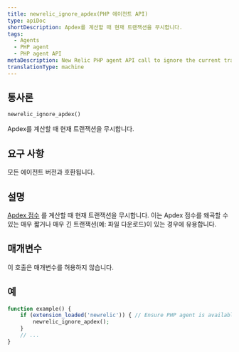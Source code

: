 ```yaml
---
title: newrelic_ignore_apdex(PHP 에이전트 API)
type: apiDoc
shortDescription: Apdex를 계산할 때 현재 트랜잭션을 무시합니다.
tags:
  - Agents
  - PHP agent
  - PHP agent API
metaDescription: New Relic PHP agent API call to ignore the current transaction when calculating your app's overall Apdex score.
translationType: machine
---
```


## 통사론

```php
newrelic_ignore_apdex()
```

Apdex를 계산할 때 현재 트랜잭션을 무시합니다.

## 요구 사항

모든 에이전트 버전과 호환됩니다.

## 설명

[Apdex 점수](/docs/apm/new-relic-apm/apdex/apdex-measuring-user-satisfaction) 를 계산할 때 현재 트랜잭션을 무시합니다. 이는 Apdex 점수를 왜곡할 수 있는 매우 짧거나 매우 긴 트랜잭션(예: 파일 다운로드)이 있는 경우에 유용합니다.

## 매개변수

이 호출은 매개변수를 허용하지 않습니다.

## 예

```php
function example() {
    if (extension_loaded('newrelic')) { // Ensure PHP agent is available
        newrelic_ignore_apdex();
    }
    // ...
}
```
